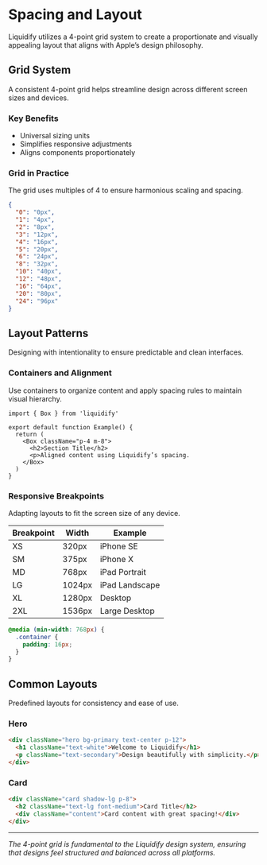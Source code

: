 # Spacing and Layout

Liquidify utilizes a 4-point grid system to create a proportionate and visually appealing layout that aligns with Apple’s design philosophy.

## Grid System

A consistent 4-point grid helps streamline design across different screen sizes and devices.

### Key Benefits

- Universal sizing units
- Simplifies responsive adjustments
- Aligns components proportionately

### Grid in Practice
The grid uses multiples of 4 to ensure harmonious scaling and spacing.

```json
{
  "0": "0px",
  "1": "4px",
  "2": "8px",
  "3": "12px",
  "4": "16px",
  "5": "20px",
  "6": "24px",
  "8": "32px",
  "10": "40px",
  "12": "48px",
  "16": "64px",
  "20": "80px",
  "24": "96px"
}
```

## Layout Patterns

Designing with intentionality to ensure predictable and clean interfaces.

### Containers and Alignment

Use containers to organize content and apply spacing rules to maintain visual hierarchy.

```tsx
import { Box } from 'liquidify'

export default function Example() {
  return (
    <Box className="p-4 m-8">
      <h2>Section Title</h2>
      <p>Aligned content using Liquidify’s spacing.
    </Box>
  )
}
```

### Responsive Breakpoints

Adapting layouts to fit the screen size of any device.

| Breakpoint | Width  | Example       |
|------------|--------|---------------|
| XS         | 320px  | iPhone SE     |
| SM         | 375px  | iPhone X      |
| MD         | 768px  | iPad Portrait |
| LG         | 1024px | iPad Landscape|
| XL         | 1280px | Desktop       |
| 2XL        | 1536px | Large Desktop |

```css
@media (min-width: 768px) {
  .container {
    padding: 16px;
  }
}
```

## Common Layouts

Predefined layouts for consistency and ease of use.

### Hero

```html
<div className="hero bg-primary text-center p-12">
  <h1 className="text-white">Welcome to Liquidify</h1>
  <p className="text-secondary">Design beautifully with simplicity.</p>
</div>
```

### Card

```html
<div className="card shadow-lg p-8">
  <h2 className="text-lg font-medium">Card Title</h2>
  <div className="content">Card content with great spacing!</div>
</div>
```

---

*The 4-point grid is fundamental to the Liquidify design system, ensuring that designs feel structured and balanced across all platforms.*

